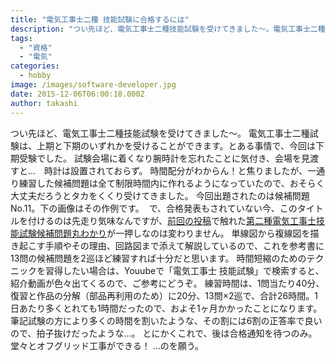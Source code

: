 ```yaml
---
title: "電気工事士二種 技能試験に合格するには"
description: "つい先ほど、電気工事士二種技能試験を受けてきました〜。電気工事士二種試験は、上期と下期のいずれかを受けることができます。とある事情で、今回は下期受験でした。試験..."
tags:
  - "資格"
  - "電気"
categories:
  - hobby
image: /images/software-developer.jpg
date: 2015-12-06T06:00:18.000Z
author: takashi
---
```



つい先ほど、電気工事士二種技能試験を受けてきました〜。
電気工事士二種試験は、上期と下期のいずれかを受けることができます。とある事情で、今回は下期受験でした。
試験会場に着くなり腕時計を忘れたことに気付き、会場を見渡すと…　時計は設置されておらず。
時間配分がわからん！と焦りましたが、一通り練習した候補問題は全て制限時間内に作れるようになっていたので、おそらく大丈夫だろうとタカをくくり受けてきました。
今回出題されたのは候補問題No.11。下の画像はその作例です。
<img src="https://farm1.staticflickr.com/736/22454290273_e63f7cdd0e_z_d.jpg" alt="" />
で、合格発表もされていない今、このタイトルを付けるのは先走り気味なんですが、<a href="http://blog.rinka-blossom.com/dian-qi-gong-shi-shi-er-zhong-bi-ji-shi-yan-nihe-ge-suruniha/">前回の投稿</a>で触れた<a href="http://www.amazon.co.jp/%E7%AC%AC%E4%BA%8C%E7%A8%AE%E9%9B%BB%E6%B0%97%E5%B7%A5%E4%BA%8B%E5%A3%AB%E6%8A%80%E8%83%BD%E8%A9%A6%E9%A8%93%E5%80%99%E8%A3%9C%E5%95%8F%E9%A1%8C%E4%B8%B8%E3%82%8F%E3%81%8B%E3%82%8A-%E5%B9%B3%E6%88%9027%E5%B9%B4%E7%89%88-%E9%9B%BB%E6%B0%97%E5%B7%A5%E4%BA%8B%E5%A3%AB%E5%95%8F%E9%A1%8C%E7%A0%94%E7%A9%B6%E4%BC%9A/dp/4485214389/ref=sr_1_1?s=books&amp;ie=UTF8&amp;qid=1447278763&amp;sr=1-1&amp;keywords=%E5%80%99%E8%A3%9C%E5%95%8F%E9%A1%8C%E3%81%BE%E3%82%8B%E3%82%8F%E3%81%8B%E3%82%8A">第二種電気工事士技能試験候補問題丸わかり</a>が一押しなのは変わりません。
単線図から複線図を描き起こす手順やその理由、回路図まで添えて解説しているので、これを参考書に13問の候補問題を2巡ほど練習すれば十分だと思います。
時間短縮のためのテクニックを習得したい場合は、Youubeで「電気工事士 技能試験」で検索すると、紹介動画が色々出てくるので、ご参考にどうぞ。
練習時間は、1問当たり40分、復習と作品の分解（部品再利用のため）に20分、13問×2巡で、合計26時間。1日あたり多くとれても1時間だったので、およそ1ヶ月かかったことになります。
筆記試験の方により多くの時間を割いたような、その割には6割の正答率で良いので、拍子抜けだったような…。
とにかくこれで、後は合格通知を待つのみ。堂々とオフグリッド工事ができる！
…のを願う。